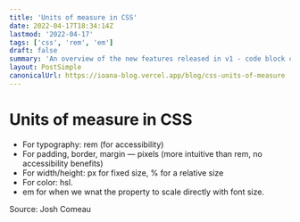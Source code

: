 ```yaml
---
title: 'Units of measure in CSS'
date: 2022-04-17T18:34:14Z
lastmod: '2022-04-17'
tags: ['css', 'rem', 'em']
draft: false
summary: 'An overview of the new features released in v1 - code block copy, multiple authors, frontmatter layout and more'
layout: PostSimple
canonicalUrl: https://ioana-blog.vercel.app/blog/css-units-of-measure
---
```

# Units of measure in CSS

- For typography: rem (for accessibility)
- For padding, border, margin — pixels (more intuitive than rem, no accessibility benefits)
- For width/height: px for fixed size, % for a relative size
- For color: hsl.
- em for when we wnat the property to scale directly with font size.

Source: Josh Comeau